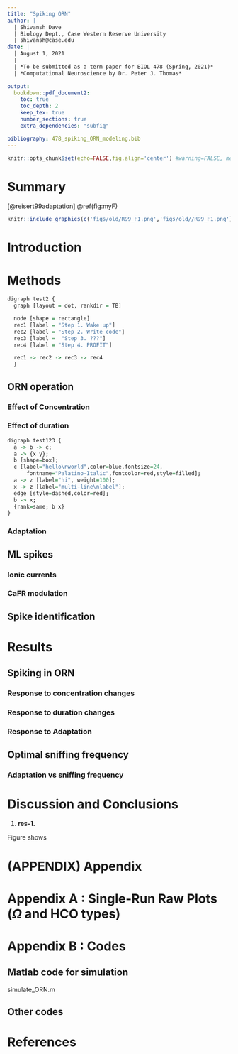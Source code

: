 ```yaml
---
title: "Spiking ORN"
author: |
  | Shivansh Dave 
  | Biology Dept., Case Western Reserve University
  | shivansh@case.edu
date: |
  | August 1, 2021
  | 
  | *To be submitted as a term paper for BIOL 478 (Spring, 2021)*
  | *Computational Neuroscience by Dr. Peter J. Thomas*

output: 
  bookdown::pdf_document2:
    toc: true
    toc_depth: 2
    keep_tex: true
    number_sections: true
    extra_dependencies: "subfig"

bibliography: 478_spiking_ORN_modeling.bib
---
```


\newpage

```r
knitr::opts_chunk$set(echo=FALSE,fig.align='center') #warning=FALSE, message=FALSE
```


<!-- Text  -->
# Summary {-}

[@reisert99adaptation] \@ref(fig:myF)

```r
knitr::include_graphics(c('figs/old/R99_F1.png','figs/old//R99_F1.png')) 
```

# Introduction



# Methods

```r
digraph test2 {
  graph [layout = dot, rankdir = TB]

  node [shape = rectangle]
  rec1 [label = "Step 1. Wake up"]
  rec2 [label = "Step 2. Write code"]
  rec3 [label =  "Step 3. ???"]
  rec4 [label = "Step 4. PROFIT"]

  rec1 -> rec2 -> rec3 -> rec4
  }
```

## ORN operation

### Effect of Concentration

### Effect of duration

```r
digraph test123 {
  a -> b -> c;
  a -> {x y};
  b [shape=box];
  c [label="hello\nworld",color=blue,fontsize=24,
      fontname="Palatino-Italic",fontcolor=red,style=filled];
  a -> z [label="hi", weight=100];
  x -> z [label="multi-line\nlabel"];
  edge [style=dashed,color=red];
  b -> x;
  {rank=same; b x}
}
```

### Adaptation

## ML spikes {#ML}

### Ionic currents

### CaFR modulation

## Spike identification

# Results

## Spiking in ORN

### Response to concentration changes

### Response to duration changes

### Response to Adaptation

## Optimal sniffing frequency

### Adaptation vs sniffing frequency

# Discussion and Conclusions {#CD}

1. **res-1.**
  
  Figure shows 
  

\clearpage 

# (APPENDIX) Appendix {-}



# Appendix A : Single-Run Raw Plots ($\Omega$ and HCO types)



<!-- \clearpage  -->

# Appendix B : Codes


## Matlab code for simulation

simulate_ORN.m

## Other codes


# References

